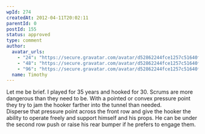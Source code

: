 ```yaml
---
wpId: 274
createdAt: 2012-04-11T20:02:11
parentId: 0
postId: 155
status: approved
type: comment
author:
  avatar_urls:
    - "24": "https://secure.gravatar.com/avatar/d52862244fce1257c51640f2ed8f5057?s=24&d=mm&r=g"
    - "48": "https://secure.gravatar.com/avatar/d52862244fce1257c51640f2ed8f5057?s=48&d=mm&r=g"
    - "96": "https://secure.gravatar.com/avatar/d52862244fce1257c51640f2ed8f5057?s=96&d=mm&r=g"
  name: Timothy
---
```


Let me be brief. I played for 35 years and hooked for 30. Scrums are more dangerous than they need to be. With a pointed or convex pressure point they try to jam the hooker farther into the tunnel than needed.  
Disperse that pressure point across the front row and give the hooker the ability to operate freely and support himself and his props. He can be under the second row push or raise his rear bumper if he prefers to engage them.